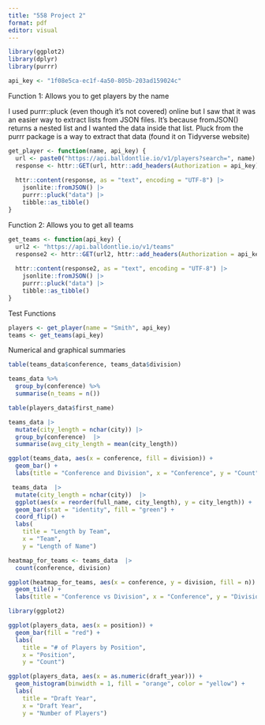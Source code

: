 ```yaml
---
title: "558 Project 2"
format: pdf
editor: visual
---
```


```r
library(ggplot2)
library(dplyr)
library(purrr)
```


```r
api_key <- "1f08e5ca-ec1f-4a50-805b-203ad159024c"
```


Function 1: Allows you to get players by the name

I used purrr::pluck (even though it's not covered) online but I saw that it was an easier way to extract lists from JSON files. It's because fromJSON() returns a nested list and I wanted the data inside that list. Pluck from the purrr package is a way to extract that data (found it on Tidyverse website)

```r
get_player <- function(name, api_key) {
  url <- paste0("https://api.balldontlie.io/v1/players?search=", name)
  response <- httr::GET(url, httr::add_headers(Authorization = api_key))
  
  httr::content(response, as = "text", encoding = "UTF-8") |>
    jsonlite::fromJSON() |>
    purrr::pluck("data") |>
    tibble::as_tibble()
}
```

Function 2: Allows you to get all teams
```r
get_teams <- function(api_key) {
  url2 <- "https://api.balldontlie.io/v1/teams"
  response2 <- httr::GET(url2, httr::add_headers(Authorization = api_key))
  
  httr::content(response2, as = "text", encoding = "UTF-8") |>
    jsonlite::fromJSON() |>
    purrr::pluck("data") |>
    tibble::as_tibble()
}
```

Test Functions

```r
players <- get_player(name = "Smith", api_key)
teams <- get_teams(api_key)
```

Numerical and graphical summaries

```r
table(teams_data$conference, teams_data$division)
```

```r
teams_data %>%
  group_by(conference) %>%
  summarise(n_teams = n())
```

```r
table(players_data$first_name)
```

```r
teams_data |>
  mutate(city_length = nchar(city)) |>
  group_by(conference)  |>
  summarise(avg_city_length = mean(city_length))
```

```r
ggplot(teams_data, aes(x = conference, fill = division)) +
  geom_bar() +
  labs(title = "Conference and Division", x = "Conference", y = "Count", fill = "Division")
```

```r
 teams_data  |>
  mutate(city_length = nchar(city))  |>
  ggplot(aes(x = reorder(full_name, city_length), y = city_length)) +
  geom_bar(stat = "identity", fill = "green") +
  coord_flip() +
  labs(
    title = "Length by Team",
    x = "Team",
    y = "Length of Name")
```

```r
heatmap_for_teams <- teams_data  |>
  count(conference, division)

ggplot(heatmap_for_teams, aes(x = conference, y = division, fill = n)) +
  geom_tile() +
  labs(title = "Conference vs Division", x = "Conference", y = "Division", fill = "Teams")
```

```r
library(ggplot2)

ggplot(players_data, aes(x = position)) +
  geom_bar(fill = "red") +
  labs(
    title = "# of Players by Position",
    x = "Position",
    y = "Count")
```

```r
ggplot(players_data, aes(x = as.numeric(draft_year))) +
  geom_histogram(binwidth = 1, fill = "orange", color = "yellow") +
  labs(
    title = "Draft Year",
    x = "Draft Year",
    y = "Number of Players")
```














